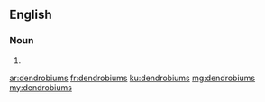 ==English==

===Noun===
{{head|en|noun plural form}}

# {{plural of|dendrobium|lang=en}}

[[ar:dendrobiums]]
[[fr:dendrobiums]]
[[ku:dendrobiums]]
[[mg:dendrobiums]]
[[my:dendrobiums]]